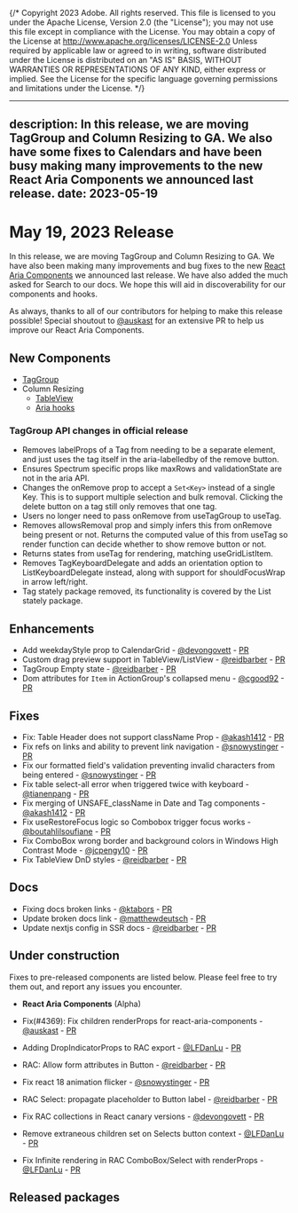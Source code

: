 {/* Copyright 2023 Adobe. All rights reserved.
This file is licensed to you under the Apache License, Version 2.0 (the "License");
you may not use this file except in compliance with the License. You may obtain a copy
of the License at http://www.apache.org/licenses/LICENSE-2.0
Unless required by applicable law or agreed to in writing, software distributed under
the License is distributed on an "AS IS" BASIS, WITHOUT WARRANTIES OR REPRESENTATIONS
OF ANY KIND, either express or implied. See the License for the specific language
governing permissions and limitations under the License. */}


---
description: In this release, we are moving TagGroup and Column Resizing to GA. We also have some fixes to Calendars and have been busy making many improvements to the new React Aria Components we announced last release.
date: 2023-05-19
---

# May 19, 2023 Release

In this release, we are moving TagGroup and Column Resizing to GA. We have also been making many improvements and bug fixes to the new [React Aria Components](../react-aria/react-aria-components.html) we announced last release. We have also added the much asked for Search to our docs. We hope this will aid in discoverability for our components and hooks.

As always, thanks to all of our contributors for helping to make this release possible! Special shoutout to [@auskast](https://github.com/auskast) for an extensive PR to help us improve our React Aria Components.

## New Components

- [TagGroup](https://react-spectrum.adobe.com/react-spectrum/TagGroup.html)
- Column Resizing
  - [TableView](https://react-spectrum.adobe.com/react-spectrum/TableView.html#column-resizing)
  - [Aria hooks](https://react-spectrum.adobe.com/react-aria/useTable.html#resizable-columns)

### TagGroup API changes in official release
* Removes labelProps of a Tag from needing to be a separate element, and just uses the tag itself in the aria-labelledby of the remove button.
* Ensures Spectrum specific props like maxRows and validationState are not in the aria API.
* Changes the onRemove prop to accept a `Set<Key>` instead of a single Key. This is to support multiple selection and bulk removal. Clicking the delete button on a tag still only removes that one tag.
* Users no longer need to pass onRemove from useTagGroup to useTag.
* Removes allowsRemoval prop and simply infers this from onRemove being present or not. Returns the computed value of this from useTag so render function can decide whether to show remove button or not.
* Returns states from useTag for rendering, matching useGridListItem.
* Removes TagKeyboardDelegate and adds an orientation option to ListKeyboardDelegate instead, along with support for shouldFocusWrap in arrow left/right.
* Tag stately package removed, its functionality is covered by the List stately package.

## Enhancements

* Add weekdayStyle prop to CalendarGrid - [@devongovett](https://github.com/devongovett) - [PR](https://github.com/adobe/react-spectrum/pull/4519)
* Custom drag preview support in TableView/ListView - [@reidbarber](https://github.com/reidbarber) - [PR](https://github.com/adobe/react-spectrum/pull/4396)
* TagGroup Empty state - [@reidbarber](https://github.com/reidbarber) - [PR](https://github.com/adobe/react-spectrum/pull/4358)
* Dom attributes for `Item` in ActionGroup's collapsed menu - [@cgood92](https://github.com/cgood92) - [PR](https://github.com/adobe/react-spectrum/pull/4499)

## Fixes

* Fix: Table Header does not support className Prop - [@akash1412](https://github.com/akash1412) - [PR](https://github.com/adobe/react-spectrum/pull/4424)
* Fix refs on links and ability to prevent link navigation - [@snowystinger](https://github.com/snowystinger) - [PR](https://github.com/adobe/react-spectrum/pull/4360)
* Fix our formatted field's validation preventing invalid characters from being entered - [@snowystinger](https://github.com/snowystinger) - [PR](https://github.com/adobe/react-spectrum/pull/4389)
* Fix table select-all error when triggered twice with keyboard - [@tianenpang](https://github.com/tianenpang) - [PR](https://github.com/adobe/react-spectrum/pull/4415)
* Fix merging of UNSAFE_className in Date and Tag components - [@akash1412](https://github.com/akash1412) - [PR](https://github.com/adobe/react-spectrum/pull/4262)
* Fix useRestoreFocus logic so Combobox trigger focus works - [@boutahlilsoufiane](https://github.com/boutahlilsoufiane) - [PR](https://github.com/adobe/react-spectrum/pull/4353)
* Fix ComboBox wrong border and background colors in Windows High Contrast Mode - [@jcpengy10](https://github.com/jcpengy10) - [PR](https://github.com/adobe/react-spectrum/pull/4453)
* Fix TableView DnD styles - [@reidbarber](https://github.com/reidbarber) - [PR](https://github.com/adobe/react-spectrum/pull/4483)

## Docs

* Fixing docs broken links - [@ktabors](https://github.com/ktabors) - [PR](https://github.com/adobe/react-spectrum/pull/4412)
* Update broken docs link - [@matthewdeutsch](https://github.com/matthewdeutsch) - [PR](https://github.com/adobe/react-spectrum/pull/4437)
* Update nextjs config in SSR docs - [@reidbarber](https://github.com/reidbarber) - [PR](https://github.com/adobe/react-spectrum/pull/4379)


## Under construction

Fixes to pre-released components are listed below. Please feel free to try them out, and report any issues you encounter.

* **React Aria Components** (Alpha)

* Fix(#4369): Fix children renderProps for react-aria-components - [@auskast](https://github.com/auskast) - [PR](https://github.com/adobe/react-spectrum/pull/4385)
* Adding DropIndicatorProps to RAC export - [@LFDanLu](https://github.com/LFDanLu) - [PR](https://github.com/adobe/react-spectrum/pull/4449)
* RAC: Allow form attributes in Button - [@reidbarber](https://github.com/reidbarber) - [PR](https://github.com/adobe/react-spectrum/pull/4452)
* Fix react 18 animation flicker - [@snowystinger](https://github.com/snowystinger) - [PR](https://github.com/adobe/react-spectrum/pull/4435)
* RAC Select: propagate placeholder to Button label - [@reidbarber](https://github.com/reidbarber) - [PR](https://github.com/adobe/react-spectrum/pull/4512)
* Fix RAC collections in React canary versions - [@devongovett](https://github.com/devongovett) - [PR](https://github.com/adobe/react-spectrum/pull/4518)
* Remove extraneous children set on Selects button context - [@LFDanLu](https://github.com/LFDanLu) - [PR](https://github.com/adobe/react-spectrum/pull/4544)
* Fix Infinite rendering in RAC ComboBox/Select with renderProps - [@LFDanLu](https://github.com/LFDanLu) - [PR](https://github.com/adobe/react-spectrum/pull/4520)

## Released packages

```
```
